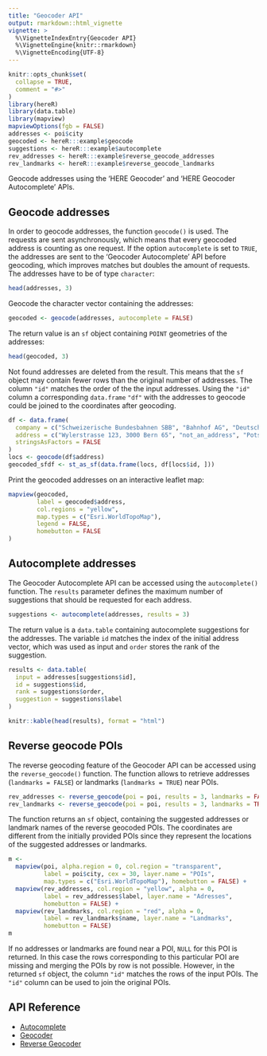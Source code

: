 ```yaml
---
title: "Geocoder API"
output: rmarkdown::html_vignette
vignette: >
  %\VignetteIndexEntry{Geocoder API}
  %\VignetteEngine{knitr::rmarkdown}
  %\VignetteEncoding{UTF-8}
---
```


```r
knitr::opts_chunk$set(
  collapse = TRUE,
  comment = "#>"
)
library(hereR)
library(data.table)
library(mapview)
mapviewOptions(fgb = FALSE)
addresses <- poi$city
geocoded <- hereR:::example$geocode
suggestions <- hereR:::example$autocomplete
rev_addresses <- hereR:::example$reverse_geocode_addresses
rev_landmarks <- hereR:::example$reverse_geocode_landmarks
```

Geocode addresses using the 'HERE Geocoder' and 'HERE Geocoder Autocomplete' APIs.

## Geocode addresses
In order to geocode addresses, the function `geocode()` is used. The requests are sent asynchronously, which means that every geocoded address is counting as one request. If the option `autocomplete` is set to `TRUE`, the addresses are sent to the 'Geocoder Autocomplete' API before geocoding, which improves matches but doubles the amount of requests. The addresses have to be of type `character`:

```r
head(addresses, 3)
```

Geocode the character vector containing the addresses:
```r
geocoded <- geocode(addresses, autocomplete = FALSE)
```

The return value is an `sf` object containing `POINT` geometries of the addresses:
```r
head(geocoded, 3)
```

Not found addresses are deleted from the result. This means that the `sf` object may contain fewer rows than the original number of addresses. The column `"id"` matches the order of the the input addresses. Using the `"id"` column a corresponding `data.frame` `"df"` with the addresses to geocode could be joined to the coordinates after geocoding.
```r
df <- data.frame(
  company = c("Schweizerische Bundesbahnen SBB", "Bahnhof AG", "Deutsche Bahn AG"),
  address = c("Wylerstrasse 123, 3000 Bern 65", "not_an_address", "Potsdamer Platz 2, 10785 Berlin"),
  stringsAsFactors = FALSE
)
locs <- geocode(df$address)
geocoded_sfdf <- st_as_sf(data.frame(locs, df[locs$id, ]))
```

Print the geocoded addresses on an interactive leaflet map:
```r
mapview(geocoded,
        label = geocoded$address,
        col.regions = "yellow",
        map.types = c("Esri.WorldTopoMap"),
        legend = FALSE,
        homebutton = FALSE
)
```

## Autocomplete addresses

The Geocoder Autocomplete API can be accessed using the `autocomplete()` function. The `results` parameter defines the maximum number of suggestions that should be requested for each address.
```r
suggestions <- autocomplete(addresses, results = 3)
```

The return value is a `data.table` containing autocomplete suggestions for the addresses. The variable `id` matches the index of the initial address vector, which was used as input and `order` stores the rank of the suggestion.

```r
results <- data.table(
  input = addresses[suggestions$id],
  id = suggestions$id,
  rank = suggestions$order,
  suggestion = suggestions$label
)
```

```r
knitr::kable(head(results), format = "html")
```

## Reverse geocode POIs
The reverse geocoding feature of the Geocoder API can be accessed using the `reverse_geocode()` function. The function allows to retrieve addresses (`landmarks = FALSE`) or landmarks (`landmarks = TRUE`) near POIs. 

```r
rev_addresses <- reverse_geocode(poi = poi, results = 3, landmarks = FALSE)
rev_landmarks <- reverse_geocode(poi = poi, results = 3, landmarks = TRUE)
```

The function returns an `sf` object, containing the suggested addresses or landmark names of the reverse geocoded POIs. The coordinates are different from the initially provided POIs since they represent the locations of the suggested addresses or landmarks.

```r
m <-
  mapview(poi, alpha.region = 0, col.region = "transparent",
          label = poi$city, cex = 30, layer.name = "POIs",
          map.types = c("Esri.WorldTopoMap"), homebutton = FALSE) +
  mapview(rev_addresses, col.region = "yellow", alpha = 0,
          label = rev_addresses$label, layer.name = "Adresses",
          homebutton = FALSE) +
  mapview(rev_landmarks, col.region = "red", alpha = 0,
          label = rev_landmarks$name, layer.name = "Landmarks",
          homebutton = FALSE)
m
```

If no addresses or landmarks are found near a POI, `NULL` for this POI is returned. In this case the rows corresponding to this particular POI are missing and merging the POIs by row is not possible. However, in the returned `sf` object, the column `"id"` matches the rows of the input POIs. The `"id"` column can be used to join the original POIs.

## API Reference

* [Autocomplete](https://developer.here.com/documentation/geocoder-autocomplete/dev_guide/topics/resource-suggest.html)
* [Geocoder](https://developer.here.com/documentation/geocoder/topics/resource-geocode.html)
* [Reverse Geocoder](https://developer.here.com/documentation/geocoder/dev_guide/topics/resource-reverse-geocode.html)
